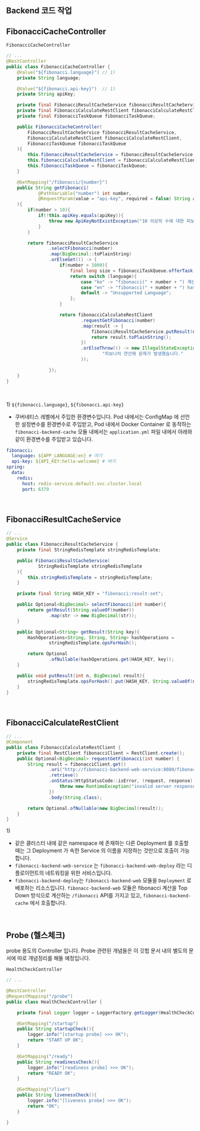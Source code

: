 ## Backend 코드 작업

## FibonacciCacheController
`FibonacciCacheController`
```java filename="FibonacciCacheController.java" {0} copy
// ...
@RestController
public class FibonacciCacheController {
    @Value("${fibonacci.language}") // 1)
    private String language;

    @Value("${fibonacci.api-key}")  // 1)
    private String apiKey;

    private final FibonacciResultCacheService fibonacciResultCacheService;
    private final FibonacciCalculateRestClient fibonacciCalculateRestClient;
    private final FibonacciTaskQueue fibonacciTaskQueue;

    public FibonacciCacheController(
        FibonacciResultCacheService fibonacciResultCacheService,
        FibonacciCalculateRestClient fibonacciCalculateRestClient,
        FibonacciTaskQueue fibonacciTaskQueue
    ){
        this.fibonacciResultCacheService = fibonacciResultCacheService;
        this.fibonacciCalculateRestClient = fibonacciCalculateRestClient;
        this.fibonacciTaskQueue = fibonacciTaskQueue;
    }

    @GetMapping("/fibonacci/{number}")
    public String getFibonacci(
            @PathVariable("number") int number,
            @RequestParam(value = "api-key", required = false) String apiKey
    ){
        if(number > 10){
            if(!this.apiKey.equals(apiKey)){
                throw new ApiKeyNotExistException("10 이상의 수에 대한 피보나치 계산은 API KEY 가 필요합니다.");
            }
        }

        return fibonacciResultCacheService
                .selectFibonacci(number)
                .map(BigDecimal::toPlainString)
                .orElseGet(() -> {
                    if(number > 1000){
                        final long size = fibonacciTaskQueue.offerTask(number);
                        return switch (language){
                            case "ko" -> "fibonacci(" + number + ") 계산을 예약합니다. 남은 작업수 = " + size;
                            case "en" -> "fibonacci(" + number + ") has been scheduled. Remain task = " + size;
                            default -> "Unsupported Language";
                        };
                    }

                    return fibonacciCalculateRestClient
                            .requestGetFibonacci(number)
                            .map(result -> {
                                fibonacciResultCacheService.putResult(number, result);
                                return result.toPlainString();
                            })
                            .orElseThrow(() -> new IllegalStateException(
                                    "피보나치 연산에 문제가 발생했습니다."
                            ));

                });
    }
}
```
<br/>

1\) `${fibonacci.language}`, `${fibonacci.api-key}`
- 쿠버네티스 레벨에서 주입한 환경변수입니다. Pod 내에서는 ConfigMap 에 선언한 설정변수를 환경변수로 주입받고, Pod 내에서 Docker Container 로 동작하는 `fibonacci-backend-cache` 모듈 내에서는 `application.yml` 파일 내에서 아래와 같이 환경변수를 주입받고 있습니다.
```yaml
fibonacci:
  language: ${APP_LANGUAGE:en} # 여기
  api-key: ${API_KEY:hello-welcome} # 여기
spring:
  data:
    redis:
      host: redis-service.default.svc.cluster.local
      port: 6379
```
<br/>

## FibonacciResultCacheService
```java filename="FibonacciResultCacheService.java" {0} copy
// ...
@Service
public class FibonacciResultCacheService {
    private final StringRedisTemplate stringRedisTemplate;

    public FibonacciResultCacheService(
            StringRedisTemplate stringRedisTemplate
    ){
        this.stringRedisTemplate = stringRedisTemplate;
    }

    private final String HASH_KEY = "fibonacci:result-set";

    public Optional<BigDecimal> selectFibonacci(int number){
        return getResult(String.valueOf(number))
                .map(str -> new BigDecimal(str));
    }

    public Optional<String> getResult(String key){
        HashOperations<String, String, String> hashOperations =
                stringRedisTemplate.opsForHash();

        return Optional
                .ofNullable(hashOperations.get(HASH_KEY, key));
    }

    public void putResult(int n, BigDecimal result){
        stringRedisTemplate.opsForHash().put(HASH_KEY, String.valueOf(n), result.toPlainString());
    }
}
```
<br/>


## FibonacciCalculateRestClient

```java filename="FibonacciCalculateRestClient.java" {0} copy
// ...
@Component
public class FibonacciCalculateRestClient {
    private final RestClient fibonacciClient = RestClient.create();
    public Optional<BigDecimal> requestGetFibonacci(int number) {
        String result = fibonacciClient.get()
                .uri("http://fibonacci-backend-web-service:8080/fibonacci?number="+number) // 1)
                .retrieve()
                .onStatus(HttpStatusCode::isError, (request, response) -> {
                    throw new RuntimeException("invalid server response "+ response.getStatusText());
                })
                .body(String.class);

        return Optional.ofNullable(new BigDecimal(result));
    }
}
```
1\)
- 같은 클러스터 내에 같은 namespace 에 존재하는 다른 Deployment 를 호출할 때는 그 Deployment 가 속한 Service 의 이름을 지정하는 것만으로 호출이 가능합니다.
- `fibonacci-backend-web-service` 는 `fibonacci-backend-web-deploy` 라는 디플로이먼트의 네트워킹을 위한 서비스입니다.
- `fibonacci-backend-deploy`는 `fibonacci-backend-web` 모듈을 `Deployment` 로 배포하는 리소스입니다. `fibonacc-backend-web` 모듈은 fibonacci 계산을 Top Down 방식으로 계산하는 `/fibonacci` API를 가지고 있고, `fibonacci-backend-cache` 에서 호출합니다.
<br/>


## Probe (헬스체크) 
probe 용도의 Controller 입니다. Probe 관련된 개념들은 이 깃헙 문서 내의 별도의 문서에 따로 개념정리를 해둘 예정입니다.<br/>

`HealthCheckController`
```java filename="HealthCheckController.java" {0} copy
// ...

@RestController
@RequestMapping("/probe")
public class HealthCheckController {

    private final Logger logger = LoggerFactory.getLogger(HealthCheckController.class);

    @GetMapping("/startup")
    public String startupCheck(){
        logger.info("[startup probe] >>> OK");
        return "START UP OK";
    }

    @GetMapping("/ready")
    public String readinessCheck(){
        logger.info("[readiness probe] >>> OK");
        return "READY OK";
    }

    @GetMapping("/live")
    public String livenessCheck(){
        logger.info("[liveness probe] >>> OK");
        return "OK";
    }

}
```

